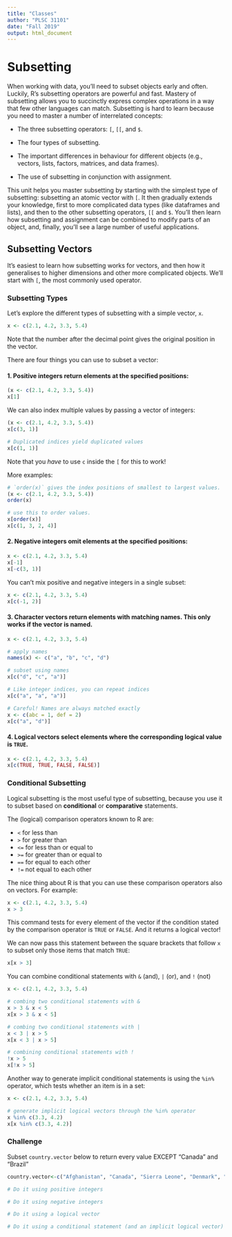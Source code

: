 ```yaml
---
title: "Classes"
author: "PLSC 31101"
date: "Fall 2019"
output: html_document
---
```


# Subsetting

When working with data, you'll need to subset objects early and often. Luckily, R's subsetting operators are powerful and fast. Mastery of subsetting allows you to succinctly express complex operations in a way that few other languages can match. Subsetting is hard to learn because you need to master a number of interrelated concepts:

* The three subsetting operators: `[`, `[[`, and `$`.

* The four types of subsetting.

* The important differences in behaviour for different objects (e.g., vectors, lists, factors, matrices, and data frames).

* The use of subsetting in conjunction with assignment.

This unit helps you master subsetting by starting with the simplest type of subsetting: subsetting an atomic vector with `[`. It then gradually extends your knowledge, first to more complicated data types (like dataframes and lists), and then to the other subsetting operators, `[[` and `$`. You'll then learn how subsetting and assignment can be combined to modify parts of an object, and, finally, you'll see a large number of useful applications.

## Subsetting Vectors

It's easiest to learn how subsetting works for vectors, and then how it generalises to higher dimensions and other more complicated objects. We'll start with `[`, the most commonly used operator.

### Subsetting Types

Let's explore the different types of subsetting with a simple vector, `x`. 

```r
x <- c(2.1, 4.2, 3.3, 5.4)
```

Note that the number after the decimal point gives the original position in the vector.

There are four things you can use to subset a vector: 

#### 1.   __Positive integers__ return elements at the specified positions: {-}

```r
(x <- c(2.1, 4.2, 3.3, 5.4))
x[1]
```

We can also index multiple values by passing a vector of integers:

```r
(x <- c(2.1, 4.2, 3.3, 5.4))
x[c(3, 1)]

# Duplicated indices yield duplicated values
x[c(1, 1)]
```

Note that you *have* to use `c` inside the `[` for this to work!

More examples:

```r
# `order(x)` gives the index positions of smallest to largest values.
(x <- c(2.1, 4.2, 3.3, 5.4))
order(x)

# use this to order values.
x[order(x)]
x[c(1, 3, 2, 4)]
```

#### 2.   __Negative integers__ omit elements at the specified positions: {-}

```r
x <- c(2.1, 4.2, 3.3, 5.4)
x[-1]
x[-c(3, 1)]
```

You can't mix positive and negative integers in a single subset:

```r
x <- c(2.1, 4.2, 3.3, 5.4)
x[c(-1, 2)]
```

#### 3. __Character vectors__ return elements with matching names. This only works if the vector is named. {-}
 
```r
x <- c(2.1, 4.2, 3.3, 5.4)

# apply names
names(x) <- c("a", "b", "c", "d")

# subset using names
x[c("d", "c", "a")]

# Like integer indices, you can repeat indices
x[c("a", "a", "a")]

# Careful! Names are always matched exactly
x <- c(abc = 1, def = 2)
x[c("a", "d")]
```

#### 4.   __Logical vectors__ select elements where the corresponding logical value is `TRUE`. {-}

```r
x <- c(2.1, 4.2, 3.3, 5.4)
x[c(TRUE, TRUE, FALSE, FALSE)]
```

### Conditional Subsetting

Logical subsetting is the most useful type of subsetting, because you use it to subset based on __conditional__ or __comparative__ statements.

The (logical) comparison operators known to R are:

- `<` for less than
- `>` for greater than
- `<=` for less than or equal to
- `>=` for greater than or equal to
- `==` for equal to each other
- `!=` not equal to each other

The nice thing about R is that you can use these comparison operators also on vectors. For example:

```r
x <- c(2.1, 4.2, 3.3, 5.4)
x > 3
```

This command tests for every element of the vector if the condition stated by the comparison operator is `TRUE` or `FALSE`. And it returns a logical vector! 

We can now pass this statement between the square brackets that follow `x` to subset only those items that match `TRUE`:

```r
x[x > 3]
```

You can combine conditional statements with `&` (and), `|` (or), and `!` (not)

```r
x <- c(2.1, 4.2, 3.3, 5.4)

# combing two conditional statements with &
x > 3 & x < 5
x[x > 3 & x < 5]

# combing two conditional statements with |
x < 3 | x > 5 
x[x < 3 | x > 5]

# combining conditional statements with !
!x > 5 
x[!x > 5]
```

Another way to generate implicit conditional statements is using the `%in%` operator, which tests whether an item is in a set: 

```r
x <- c(2.1, 4.2, 3.3, 5.4)

# generate implicit logical vectors through the %in% operator
x %in% c(3.3, 4.2)
x[x %in% c(3.3, 4.2)]
```

### Challenge

Subset `country.vector` below to return every value EXCEPT "Canada" and "Brazil"

```r
country.vector<-c("Afghanistan", "Canada", "Sierra Leone", "Denmark", "Japan", "Brazil")

# Do it using positive integers

# Do it using negative integers

# Do it using a logical vector

# Do it using a conditional statement (and an implicit logical vector)
```